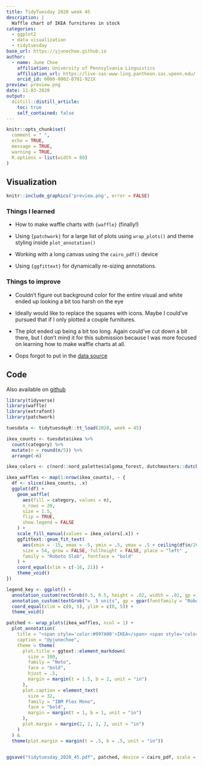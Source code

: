 ```yaml
---
title: TidyTuesday 2020 week 45
description: |
  Waffle chart of IKEA furnitures in stock
categories:
  - ggplot2
  - data visualization
  - tidytuesday
base_url: https://yjunechoe.github.io
author:
  - name: June Choe
    affiliation: University of Pennsylvania Linguistics
    affiliation_url: https://live-sas-www-ling.pantheon.sas.upenn.edu/
    orcid_id: 0000-0002-0701-921X
preview: preview.png
date: 11-03-2020
output:
  distill::distill_article:
    toc: true
    self_contained: false
---
```


```r
knitr::opts_chunk$set(
  comment = " ",
  echo = TRUE,
  message = TRUE,
  warning = TRUE,
  R.options = list(width = 80)
)
```


## Visualization


```r
knitr::include_graphics('preview.png', error = FALSE)
```


### Things I learned

- How to make waffle charts with `{waffle}` (finally!)

- Using `{patchwork}` for a large list of plots using `wrap_plots()` and theme styling inside `plot_annotation()` 

- Working with a long canvas using the `cairo_pdf()` device

- Using `{ggfittext}` for dynamically re-sizing annotations.


### Things to improve

- Couldn't figure out background color for the entire visual and white ended up looking a bit too harsh on the eye

- Ideally would like to replace the squares with icons. Maybe I could've pursued that if I only plotted a couple furnitures.

- The plot ended up being a bit too long. Again could've cut down a bit there, but I don't mind it for this submission because I was more focused on learning how to make waffle charts at all.

- Oops forgot to put in the [data source](https://www.kaggle.com/ahmedkallam/ikea-sa-furniture-web-scraping)


## Code

Also available on [github](https://github.com/yjunechoe/tidytuesday/blob/master/Scripts/tidytuesday_2020_45.R)

```r
library(tidyverse)
library(waffle)
library(extrafont)
library(patchwork)

tuesdata <- tidytuesdayR::tt_load(2020, week = 45)

ikea_counts <- tuesdata$ikea %>% 
  count(category) %>% 
  mutate(n = round(n/5)) %>% 
  arrange(-n)

ikea_colors <- c(nord::nord_palettes$algoma_forest, dutchmasters::dutchmasters_pal()(13)[-c(1, 8, 12)])

ikea_waffles <- map(1:nrow(ikea_counts), ~ {
  df <- slice(ikea_counts, .x)
  ggplot(df) +
    geom_waffle(
      aes(fill = category, values = n),
      n_rows = 20,
      size = 1.5,
      flip = TRUE,
      show.legend = FALSE
    ) +
    scale_fill_manual(values = ikea_colors[.x]) +
    ggfittext::geom_fit_text(
      aes(xmin = -15, xmax = -5, ymin = .5, ymax = .5 + ceiling(df$n/20), label = category),
      size = 54, grow = FALSE, fullheight = FALSE, place = "left" ,
      family = "Roboto Slab", fontface = "bold"
    ) +
    coord_equal(xlim = c(-16, 21)) +
    theme_void()
})

legend_key <- ggplot() +
  annotation_custom(rectGrob(0.5, 0.5, height = .02, width = .02, gp = gpar(fill = "grey50", color = "black", lwd = 1))) +
  annotation_custom(textGrob("=  5 units", gp = gpar(fontfamily = "Roboto Slab", fontface = "bold", fontsize = 12)), 3, 2.6) +
  coord_equal(xlim = c(0, 5), ylim = c(0, 5)) +
  theme_void()

patched <- wrap_plots(ikea_waffles, ncol = 1) +
  plot_annotation(
    title = "<span style='color:#997A00'>IKEA</span> <span style='color:#001F5C'>Furnitures in Stock</span>",
    caption = "@yjunechoe",
    theme = theme(
      plot.title = ggtext::element_markdown(
        size = 100,
        family = "Noto",
        face = "bold",
        hjust = .5,
        margin = margin(t = 1.5, b = 2, unit = "in")
      ),
      plot.caption = element_text(
        size = 32,
        family = "IBM Plex Mono",
        face = "bold",
        margin = margin(t = 1, b = 1, unit = "in")
      ),
      plot.margin = margin(2, 2, 2, 2, unit = "in")
    )
  ) &
  theme(plot.margin = margin(t = .5, b = .5, unit = "in")) 


ggsave("tidytuesday_2020_45.pdf", patched, device = cairo_pdf, scale = 2, width = 12, height = 26, limitsize = FALSE)

```

